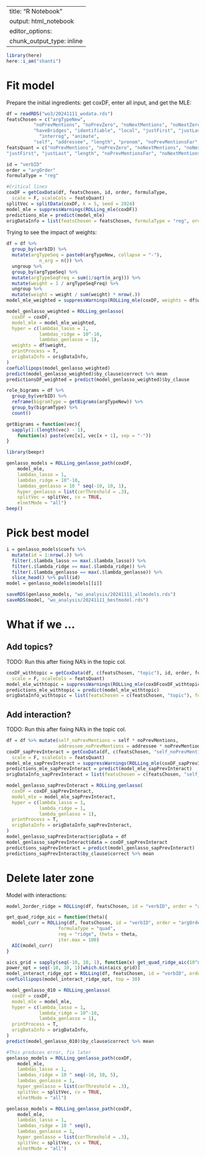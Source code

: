 
---
title: "R Notebook"
output: html_notebook
editor_options: 
  chunk_output_type: inline
---


```r
library(here)
here::i_am("shanti")
```

# Fit model

Prepare the initial ingredients: get coxDF, enter all input, and get the MLE:
```r
df = readRDS("wo3/20241111_wodata.rds")
featsChosen = c("argTypeNew",
          "noPrevMentions", "noPrevZero", "noNextMentions", "noNextZero",
          "haveBridges", "identifiable", "local", "justFirst", "justLast", 
            "interrog", "animate",
          "self", "addressee", "length", "pronom", "noPrevMentionsFar", "noNextMentionsFar")
featsQuant = c("noPrevMentions", "noPrevZero", "noNextMentions", "noNextZero",
"justFirst", "justLast", "length", "noPrevMentionsFar", "noNextMentionsFar")

id = "verbID"
order = "argOrder"
formulaType = "reg"

#Critical lines
coxDF = getCoxData(df, featsChosen, id, order, formulaType,
  scale = F, scaleCols = featsQuant)
splitVec = splitData(coxDF, k = 5, seed = 2024)
model_mle = suppressWarnings(ROLLing_mle(coxDF))
predictions_mle = predict(model_mle)
origDataInfo = list(featsChosen = featsChosen, formulaType = "reg", order = "argOrder", id = "verbID")
```

Trying to see the impact of weights:
```r
df = df %>%
  group_by(verbID) %>%
  mutate(argTypeSeq = paste0(argTypeNew, collapse = "-"),
            n_arg = n()) %>%
  ungroup %>%
  group_by(argTypeSeq) %>%
  mutate(argTypeSeqFreq = sum(1/sqrt(n_arg))) %>%
  mutate(weight = 1 / argTypeSeqFreq) %>%
  ungroup %>%
  mutate(weight = weight / sum(weight) * nrow(.))
model_mle_weighted = suppressWarnings(ROLLing_mle(coxDF, weights = df$weight))

model_genlasso_weighted = ROLLing_genlasso(
  coxDF = coxDF,
  model_mle = model_mle_weighted,
  hyper = c(lambdas_lasso = 1,
            lambdas_ridge = 10^-10,
            lambdas_genlasso = 1),
  weights = df$weight,
  printProcess = T,
  origDataInfo = origDataInfo,
)
coefLollipops(model_genlasso_weighted)
predict(model_genlasso_weighted)$by_clause$correct %>% mean
predictionsDF_weighted = predict(model_genlasso_weighted)$by_clause
```



```r
role_bigrams = df %>%
  group_by(verbID) %>%
  reframe(bigramType = getBigrams(argTypeNew)) %>%
  group_by(bigramType) %>%
  count()

getBigrams = function(vec){
  sapply(1:(length(vec) - 1),
    function(x) paste(vec[x], vec[x + 1], sep = "-"))
}
```

```r
library(beepr)

genlasso_models = ROLLing_genlasso_path(coxDF,
    model_mle,
    lambdas_lasso = 1,
    lambdas_ridge = 10^-10, 
    lambdas_genlasso = 10 ^ seq(-10, 10, 1),
    hyper_genlasso = list(corThreshold = .3),
    splitVec = splitVec, cv = TRUE,
    elnetMode = "all")
beep()
```

# Pick best model

```r
i = genlasso_models$coefs %>%
  mutate(id = 1:nrow(.)) %>%
  filter(.$lambda_lasso == max(.$lambda_lasso)) %>%
  filter(.$lambda_ridge == max(.$lambda_ridge)) %>%
  filter(.$lambda_genlasso == max(.$lambda_genlasso)) %>%
  slice_head() %>% pull(id)
model = genlasso_models$models[[i]]

saveRDS(genlasso_models, "wo_analysis/20241111_allmodels.rds")
saveRDS(model, "wo_analysis/20241111_bestmodel.rds")
```

# What if we ...


## Add topics?

TODO: Run this after fixing NA's in the topic col.
```r
coxDF_withtopic = getCoxData(df, c(featsChosen, "topic"), id, order, formulaType,
  scale = F, scaleCols = featsQuant)
model_mle_withtopic = suppressWarnings(ROLLing_mle(coxDFcoxDF_withtopic))
predictions_mle_withtopic = predict(model_mle_withtopic)
origDataInfo_withtopic = list(featsChosen = c(featsChosen, "topic"), formulaType = "reg", order = "argOrder", id = "verbID")
```


## Add interaction?

TODO: Run this after fixing NA's in the topic col.
```r
df = df %>% mutate(self_noPrevMentions = self * noPrevMentions,
                   addressee_noPrevMentions = addressee * noPrevMentions)
coxDF_sapPrevInteract = getCoxData(df, c(featsChosen, "self_noPrevMentions", "addressee_noPrevMentions"), id, order, formulaType,
  scale = F, scaleCols = featsQuant)
model_mle_sapPrevInteract = suppressWarnings(ROLLing_mle(coxDF_sapPrevInteract))
predictions_mle_sapPrevInteract = predict(model_mle_sapPrevInteract)
origDataInfo_sapPrevInteract = list(featsChosen = c(featsChosen, "self_noPrevMentions", "addressee_noPrevMentions"), formulaType = "reg", order = "argOrder", id = "verbID")

model_genlasso_sapPrevInteract = ROLLing_genlasso(
  coxDF = coxDF_sapPrevInteract,
  model_mle = model_mle_sapPrevInteract,
  hyper = c(lambda_lasso = 1,
            lambda_ridge = 1,
            lambda_genlasso = 1),
  printProcess = T,
  origDataInfo = origDataInfo_sapPrevInteract,
)
model_genlasso_sapPrevInteract$origData = df
model_genlasso_sapPrevInteract$data = coxDF_sapPrevInteract
predictions_sapPrevInteract = predict(model_genlasso_sapPrevInteract)
predictions_sapPrevInteract$by_clause$correct %>% mean
```

# Delete later zone

Model with interactions:
```r
model_2order_ridge = ROLLing(df, featsChosen, id = "verbID", order = "argOrder", formulaType = "quad", reg = "ridge", theta = 1^power_opt)

get_quad_ridge_aic = function(theta){
  model_curr = ROLLing(df, featsChosen, id = "verbID", order = "argOrder",
                   formulaType = "quad",
                   reg = "ridge", theta = theta,
                   iter.max = 100)
  AIC(model_curr)
}

aics_grid = sapply(seq(-10, 10, 1), function(x) get_quad_ridge_aic(10^x))
power_opt = seq(-10, 10, 1)[which.min(aics_grid)]
model_interact_ridge_opt = ROLLing(df, featsChosen, id = "verbID", order = "argOrder", formulaType = "quad", reg = "ridge", theta = 10^power_opt)
coefLollipops(model_interact_ridge_opt, top = 30)
```

```r
model_genlasso_010 = ROLLing_genlasso(
  coxDF = coxDF,
  model_mle = model_mle,
  hyper = c(lambda_lasso = 1,
            lambda_ridge = 10^-10,
            lambda_genlasso = 1),
  printProcess = T,
  origDataInfo = origDataInfo,
)
predict(model_genlasso_010)$by_clause$correct %>% mean
```

```r

#This produces error, fix later
genlasso_models = ROLLing_genlasso_path(coxDF,
    model_mle,
    lambdas_lasso = 1,
    lambdas_ridge = 10 ^ seq(-10, 10, 5), 
    lambdas_genlasso = 1,
    hyper_genlasso = list(corThreshold = .3),
    splitVec = splitVec, cv = TRUE,
    elnetMode = "all")

genlasso_models = ROLLing_genlasso_path(coxDF,
    model_mle,
    lambdas_lasso = 1,
    lambdas_ridge = 10 ^ seq(), 
    lambdas_genlasso = 1,
    hyper_genlasso = list(corThreshold = .3),
    splitVec = splitVec, cv = TRUE,
    elnetMode = "all")
```